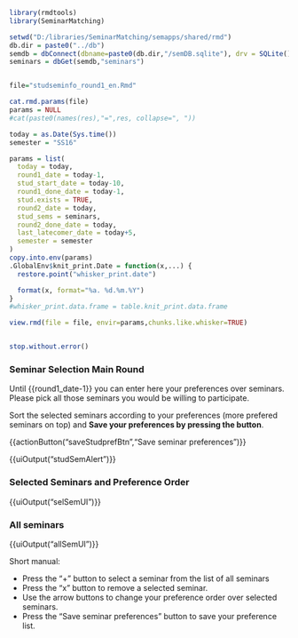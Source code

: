
```r
library(rmdtools)
library(SeminarMatching)

setwd("D:/libraries/SeminarMatching/semapps/shared/rmd")
db.dir = paste0("../db")
semdb = dbConnect(dbname=paste0(db.dir,"/semDB.sqlite"), drv = SQLite())
seminars = dbGet(semdb,"seminars")


file="studseminfo_round1_en.Rmd"

cat.rmd.params(file)
params = NULL
#cat(paste0(names(res),"=",res, collapse=", "))

today = as.Date(Sys.time())
semester = "SS16"

params = list(
  today = today,
  round1_date = today-1,  
  stud_start_date = today-10,
  round1_done_date = today-1,
  stud.exists = TRUE,
  round2_date = today,
  stud_sems = seminars,
  round2_done_date = today,
  last_latecomer_date = today+5,
  semester = semester
)
copy.into.env(params)
.GlobalEnv$knit_print.Date = function(x,...) {
  restore.point("whisker_print.date")

  format(x, format="%a. %d.%m.%Y")
}
#whisker_print.data.frame = table.knit_print.data.frame

view.rmd(file = file, envir=params,chunks.like.whisker=TRUE)


stop.without.error()
```

<!-- START -->

### Seminar Selection Main Round

Until {{round1_date-1}} you can enter here your preferences over seminars. Please pick all those seminars you would be willing to participate.

Sort the selected seminars according to your preferences (more prefered seminars on top) and **Save your preferences by pressing the button**.

{{actionButton("saveStudprefBtn","Save seminar preferences")}}
              
{{uiOutput("studSemAlert")}}

### Selected Seminars and Preference Order

{{uiOutput("selSemUI")}}

### All seminars

{{uiOutput("allSemUI")}}

Short manual:

+ Press the "+" button to select a seminar from the list of all seminars
+ Press the "x" button to remove a selected seminar.
+ Use the arrow buttons to change your preference order over selected seminars.
+ Press the "Save seminar preferences" button to save your preference list.
